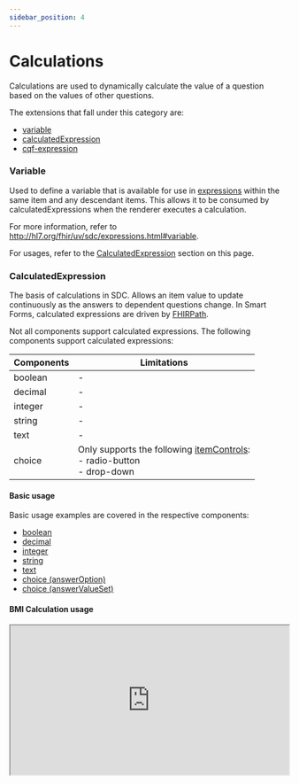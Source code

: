 ```yaml
---
sidebar_position: 4
---
```



# Calculations

Calculations are used to dynamically calculate the value of a question based on the values of other questions.

The extensions that fall under this category are:

- [variable](http://hl7.org/fhir/uv/sdc/expressions.html#variable)
- [calculatedExpression](http://hl7.org/fhir/uv/sdc/expressions.html#calculatedExpression)
- [cqf-expression](http://hl7.org/fhir/uv/sdc/behavior.html#cqf-expression)

### Variable

Used to define a variable that is available for use in [expressions](http://hl7.org/fhir/uv/sdc/expressions.html) within the same item and any descendant items. This allows it to be consumed by calculatedExpressions when the renderer executes a calculation.

For more information, refer to http://hl7.org/fhir/uv/sdc/expressions.html#variable.

For usages, refer to the [CalculatedExpression](#calculatedexpression) section on this page.

### CalculatedExpression

The basis of calculations in SDC. Allows an item value to update continuously as the answers to dependent questions change.
In Smart Forms, calculated expressions are driven by [FHIRPath](https://hl7.org/fhir/fhirpath.html).

Not all components support calculated expressions. The following components support calculated expressions:

| Components | Limitations                                                                                                                                                |
| ---------- | ---------------------------------------------------------------------------------------------------------------------------------------------------------- |
| boolean    | -                                                                                                                                                          |
| decimal    | -                                                                                                                                                          |
| integer    | -                                                                                                                                                          |
| string     | -                                                                                                                                                          |
| text       | -                                                                                                                                                          |
| choice     | Only supports the following [itemControls](https://hl7.org/fhir/extensions/CodeSystem-questionnaire-item-control.html):<br/>- radio-button<br/>- drop-down |

#### Basic usage

Basic usage examples are covered in the respective components:

- [boolean](/docs/components/boolean#advanced-usage)
- [decimal](/docs/components/decimal#advanced-usage)
- [integer](/docs/components/integer#advanced-usage)
- [string](/docs/components/string#advanced-usage)
- [text](/docs/components/text#advanced-usage)
- [choice (answerOption)](/docs/components/choice#advanced-usage)
- [choice (answerValueSet)](/docs/components/choice#advanced-usage)

#### BMI Calculation usage

<IframeContainer storyUrl="https://smartforms.csiro.au/storybook/index.html?path=/story/component-sdc-9-1-3-form-behavior-calculations--calculated-expression-bmi-calculator">
  <iframe
    src="https://smartforms.csiro.au/storybook/iframe.html?args=&id=component-sdc-9-1-3-form-behavior-calculations--calculated-expression-bmi-calculator"
    width="100%"
    height="270"
  />
</IframeContainer>

#### Absolute Cardiovascular Risk Calculation usage

<IframeContainer storyUrl="https://smartforms.csiro.au/storybook/index.html?path=/story/component-sdc-9-1-3-form-behavior-calculations--calculated-expression-cvd-risk-calculator">
  <iframe
    src="https://smartforms.csiro.au/storybook/iframe.html?args=&id=component-sdc-9-1-3-form-behavior-calculations--calculated-expression-cvd-risk-calculator"
    width="100%"
    height="920"
  />
</IframeContainer>

### Cqf-expression

While calculated expressions are used to update the value of a question dynamically, cqf-expression is used to update the elements/controls within the Questionnaire resource itself during render runtime.

At the moment, the only supported element/control is **text**.

#### Text usage

<IframeContainer storyUrl="https://smartforms.csiro.au/storybook/index.html?path=/story/component-itemtype-display--display-calculation">
  <iframe
    src="https://smartforms.csiro.au/storybook/iframe.html?args=&id=component-itemtype-display--display-calculation"
    width="100%"
    height="240"
  />
</IframeContainer>
